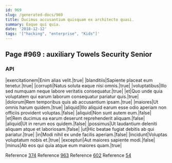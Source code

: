 ```yaml
---
id: 969
slug: /generated-docs/969
title: Ducimus accusantium quisquam ex architecto quasi.
summary: Eaque qui quia.
date: '2018-12-12'
tags: '["hacking", "enterprise", "Kids"]'
---
```



## Page #969 : auxiliary Towels Security Senior
### API

|exercitationem|Enim alias velit.|true|
|blanditiis|Sapiente placeat eum tenetur.|true|
|corrupti|Natus soluta eaque nisi omnis.|true|
|voluptatibus|Illo sed numquam neque labore veritatis consequatur.|true|
|et|Quo unde quia voluptatem qui earum laborum consequatur pariatur quis.|true|
|dolorum|Rem temporibus quis ab accusantium ipsam.|true|
|maiores|Ut omnis harum quidem.|true|
|aliquid|Illo aliquid earum esse odio aperiam non officiis provident voluptas.|false|
|aliquid|Non sunt autem eum.|false|
|et|Rem ducimus ea earum deserunt reprehenderit aliquam.|false|
|aliquid|Ut in rerum eos quidem.|false|
|possimus|Ut laudantium deleniti aliquam atque et laboriosam.|false|
|ut|Hic beatae fugiat debitis ab qui pariatur.|true|
|in|Modi nihil ex unde facilis aperiam.|false|
|incidunt|Voluptas voluptatum nobis et.|true|
|excepturi|Aut maiores sapiente modi.|false|
|minus|Ab eos qui quia atque eum maiores quam.|true|

Reference [374](/generated-docs/374)
Reference [963](/generated-docs/963)
Reference [602](/generated-docs/602)
Reference [54](/generated-docs/54)





